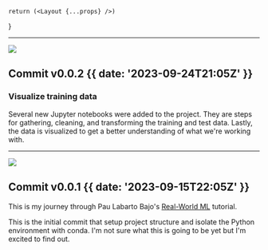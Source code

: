 

    return (<Layout {...props} />)
}

---
![](@/images/visualize-training_data.png)

## Commit v0.0.2 {{  date: '2023-09-24T21:05Z' }}

### <SparkleIcon /> Visualize training data

Several new Jupyter notebooks were added to the project. They are steps for gathering, cleaning, and transforming the training and test data.
Lastly, the data is visualized to get a better understanding of what we're working with.

---
![](@/images/initial-commit.jpg)

## Commit v0.0.1 {{  date: '2023-09-15T22:05Z' }}

This is my journey through Pau Labarto Bajo's [Real-World ML](https://realworldmachinelearning.carrd.co) tutorial.

This is the initial commit that setup project structure and isolate the Python environment with conda. I'm not sure what this is going to be yet but I'm excited to find out.
